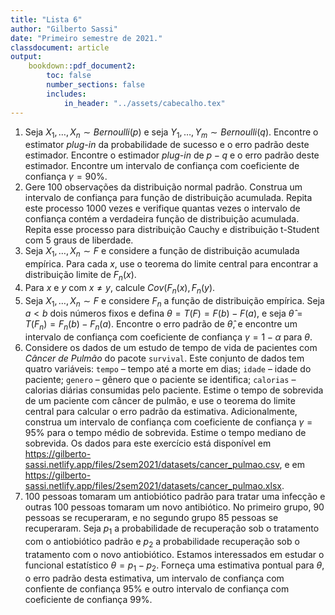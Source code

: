 ```yaml
---
title: "Lista 6"
author: "Gilberto Sassi"
date: "Primeiro semestre de 2021."
classdocument: article
output: 
    bookdown::pdf_document2:
        toc: false
        number_sections: false
        includes:
            in_header: "../assets/cabecalho.tex"
---
```


1. Seja $X_1, \dots, X_n \sim Bernoulli(p)$ e seja $Y_1, \dots, Y_m \sim Bernoulli(q)$. Encontre o estimator _plug-in_ da probabilidade de sucesso e o erro padrão deste estimador. Encontre o estimador _plug-in_ de $p-q$ e o erro padrão deste estimador. Encontre um intervalo de confiança com coeficiente de confiança $\gamma = 90\%$.
1. Gere 100 observações da distribuição normal padrão. Construa um intervalo de confiança para função de distribuição acumulada. Repita este processo 1000 vezes e verifique quantas vezes o intervalo de confiança contém a verdadeira função de distribuição acumulada. Repita esse processo para distribuição Cauchy e distribuição t-Student com 5 graus de liberdade.
1. Seja $X_1, \dots, X_n \sim F$ e considere a função de distribuição acumulada empírica. Para cada $x$, use  o teorema do limite central para encontrar a distribuição limite de $F_n(x)$.
1. Para $x$ e $y$ com $x \neq y$, calcule $Cov(F_n(x), F_n(y)$.
1. Seja $X_1, \dots, X_n \sim F$ e considere $F_n$ a função de distribuição empírica. Seja $a < b$ dois números fixos e defina $\theta = T(F) = F(b) - F(a)$, e seja $\hat\theta = T(F_n) = F_n(b) - F_n(a)$. Encontre o erro padrão de $\hat\theta$, e encontre um intervalo de confiança com coeficiente de confiança $\gamma = 1 - \alpha$ para $\theta$.
1. Considere os dados de um estudo de tempo de vida de pacientes com _Câncer de Pulmão_ do pacote `survival`. Este conjunto de dados tem quatro variáveis: `tempo` -- tempo até a morte em dias; `idade` -- idade do paciente; `genero` -- gênero que o paciente se identifica; `calorias` -- calorias diárias consumidas pelo paciente. Estime o tempo de sobrevida de um paciente com câncer de pulmão, e use o teorema do limite central para calcular o erro padrão da estimativa. Adicionalmente, construa um intervalo de confiança com coeficiente de confiança $\gamma = 95\%$ para o tempo médio de sobrevida. Estime o tempo mediano de sobrevida. Os dados para este exercício está disponível em [https://gilberto-sassi.netlify.app/files/2sem2021/datasets/cancer_pulmao.csv](https://gilberto-sassi.netlify.app/files/2sem2021/datasets/cancer_pulmao.csv), e em [https://gilberto-sassi.netlify.app/files/2sem2021/datasets/cancer_pulmao.xlsx](https://gilberto-sassi.netlify.app/files/2sem2021/datasets/cancer_pulmao.xlsx).
1. 100 pessoas tomaram um antiobiótico padrão para tratar uma infecção e outras 100 pessoas tomaram um novo antibiótico. No primeiro grupo, 90 pessoas se recuperaram, e no segundo grupo 85 pessoas se recuperaram. Seja $p_1$ a probabilidade de recuperação sob o tratamento com o antiobiótico padrão e $p_2$ a probabilidade recuperação sob o tratamento com o novo antiobiótico. Estamos interessados em estudar o funcional estatístico $\theta = p_1 - p_2$. Forneça uma estimativa pontual para $\theta$, o erro padrão desta estimativa, um intervalo de confiança com confiente de confiança $95\%$ e outro intervalo de confiança com coeficiente de confiança $99\%$.
